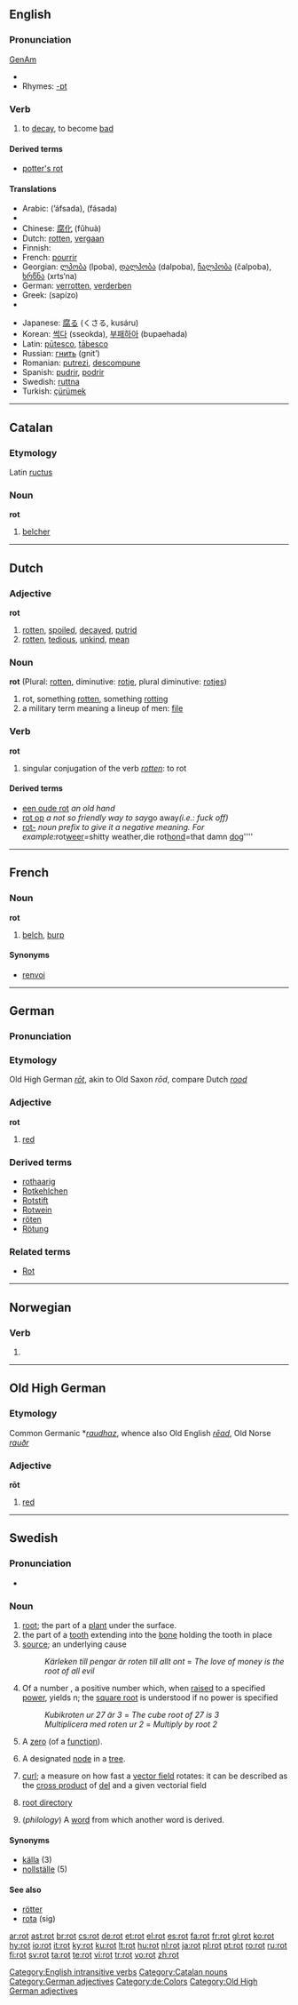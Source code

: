 {{see|Rot}}
{{wikipedia|dab=rot}}
==English==

===Pronunciation===
[[w:General American|GenAm]] {{IPA|[ɹɑt]}}
* {{audio|en-us-rot.ogg|Audio (US)}}
* Rhymes: [[Rhymes:English:-ɒt|-ɒt]]

===Verb===
{{en-verb|rots|rotting|rotted|rotten}}

# to [[decay]], to become [[bad]]

====Derived terms====
* [[potter's rot]]

====Translations====
{{top}}
* Arabic: {{Arab|[[افسد]]}} (’áfsada), {{Arab|[[فسد]]}} (fásada)
* {{trreq|Basque}}
* Chinese: [[腐化]] (fǔhuà)
* Dutch: [[rotten]], [[vergaan]]
* Finnish: {{t+|fi|mädäntyä}}
* French: [[pourrir]]
* Georgian: [[ლპობა]] (lpoba), [[დალპობა]] (dalpoba), [[ჩალპობა]] (čalpoba), [[ხრწნა]] (xrts‘na)
* German: [[verrotten]], [[verderben]]
* Greek: {{t|el|σαπίζω|sc=Grek}} (sapízo)
* {{trreq|Italian}}
{{mid}}
* Japanese: [[腐る]] (くさる, kusáru)
* Korean: [[썩다]] (sseokda), [[부패하아]] (bupaehada)
* Latin: [[putesco#Latin|pūtesco]], [[tabesco#Latin|tābesco]]
* Russian: [[гнить]] (gnit’)
* Romanian: [[putrezi]], [[descompune]]
* Spanish: [[pudrir]], [[podrir]]
* Swedish: [[ruttna]]
* Turkish: [[çürümek]]
{{bottom}}

[[Category:English intransitive verbs]]

----

==Catalan==

===Etymology===
Latin [[ructus]]

===Noun===
'''rot'''

# [[belcher]]

[[Category:Catalan nouns]]

----

==Dutch==

===Adjective===
{{nl-adjcomp|rot|rotte|rotter|rottere|rotst|rotste}}
'''rot'''

# [[rotten]], [[spoiled]], [[decayed]], [[putrid]]
# [[rotten]], [[tedious]], [[unkind]], [[mean]]

===Noun===
'''rot''' {{n}} (Plural: [[rotten]], diminutive: [[rotje]], plural diminutive: [[rotjes]])

# rot, something [[rotten]], something [[rotting]]
# a military term meaning a lineup of men: [[file]]

===Verb===
'''rot'''

# singular conjugation of the verb ''[[rotten]]'': to rot

====Derived terms====
* [[een oude rot]] ''an old hand''
* [[rot op]] ''a not so friendly way to say ''go away'' (i.e.: fuck off)''
* [[rot-]] ''noun prefix to give it a negative meaning. For example: ''rot[[weer]]'' = ''shitty weather'', ''die rot[[hond]]'' = ''that damn [[dog]]''''

----

==French==

===Noun===
'''rot''' {{f}}

# [[belch]], [[burp]]

====Synonyms====
* [[renvoi]]

----

==German==

===Pronunciation===
{{IPA|[ʁoːt]}}

===Etymology===
Old High German ''[[rōt]]'', akin to Old Saxon ''rōd'', compare Dutch ''[[rood]]''

===Adjective===
'''rot'''

# [[red]]

===Derived terms===
* [[rothaarig]]
* [[Rotkehlchen]]
* [[Rotstift]]
* [[Rotwein]]
* [[röten]]
* [[Rötung]]

===Related terms===
* [[Rot]]

[[Category:German adjectives]]
[[Category:de:Colors]]

----

==Norwegian==

===Verb===
{{no-verb form}}

# {{form of|[[imperative]]|[[rote#Norwegian|rote]]|lang=no}}

----

==Old High German==

===Etymology===
Common Germanic *''[[raudhaz]]'', whence also Old English ''[[rēad]]'', Old Norse ''[[rauðr]]''

===Adjective===
'''rōt'''

# [[red]]

[[Category:Old High German adjectives]]

----

==Swedish==

===Pronunciation===
* {{audio|Sv-en rot.ogg|audio}}

===Noun===
{{infl|sv|noun|g=c}}
{{sv-noun-irreg-c|rot|roten|rötter|rötterna}}

# [[root]]; the part of a [[plant]] under the surface.
# the part of a [[tooth]] extending into the [[bone]] holding the tooth in place
# [[source]]; an underlying cause
#: ''Kärleken till pengar är roten till allt ont'' = ''The love of money is the root of all evil''
# {{mathematics|lang=sv}} Of a number {{n}}, a positive number which, when [[raised]] to a specified [[power]], yields n; the [[square root]] is understood if no power is specified
#: ''Kubikroten ur 27 är 3'' = ''The cube root of 27 is 3''
#: ''Multiplicera med roten ur 2'' = ''Multiply by root 2''
# {{mathematics|lang=sv}} A [[zero]] (of a [[function]]).
# {{mathematics|lang=sv}} A designated [[node]] in a [[tree]].
# {{mathematics|lang=sv}} [[curl]]; a measure on how fast a [[vector field]] rotates: it can be described as the [[cross product]] of [[del]] and a given vectorial field
# {{computers|lang=sv}} [[root directory]]
# (''philology'') A [[word]] from which another word is derived.

====Synonyms====
* [[källa]] (3)
* [[nollställe]] (5)

====See also====
* [[rötter]]
* [[rota]] (sig)

[[ar:rot]]
[[ast:rot]]
[[br:rot]]
[[cs:rot]]
[[de:rot]]
[[et:rot]]
[[el:rot]]
[[es:rot]]
[[fa:rot]]
[[fr:rot]]
[[gl:rot]]
[[ko:rot]]
[[hy:rot]]
[[io:rot]]
[[it:rot]]
[[ky:rot]]
[[ku:rot]]
[[lt:rot]]
[[hu:rot]]
[[nl:rot]]
[[ja:rot]]
[[pl:rot]]
[[pt:rot]]
[[ro:rot]]
[[ru:rot]]
[[fi:rot]]
[[sv:rot]]
[[ta:rot]]
[[te:rot]]
[[vi:rot]]
[[tr:rot]]
[[vo:rot]]
[[zh:rot]]
